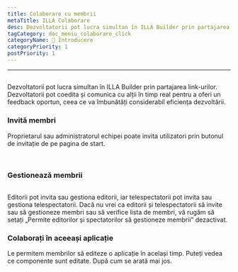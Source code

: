 ```yaml
---
title: Colaborare cu membrii
metaTitle: ILLA Colaborare
desc: Dezvoltatorii pot lucra simultan în ILLA Builder prin partajarea link-urilor. Dezvoltatorii pot coedita și comunica cu alții în timp real pentru a oferi un feedback oportun, ceea ce va îmbunătăți considerabil eficiența dezvoltării.
tagCategory: doc_meniu_colaborare_click
categoryName: 👋 Introducere
categoryPriority: 1
postPriority: 1
---
```


* * *

## <h2 hidden>Colaborare cu membrii</h2>

Dezvoltatorii pot lucra simultan în ILLA Builder prin partajarea link-urilor. Dezvoltatorii pot coedita și comunica cu alții în timp real pentru a oferi un feedback oportun, ceea ce va îmbunătăți considerabil eficiența dezvoltării.

### Invită membri

Proprietarul sau administratorul echipei poate invita utilizatori prin butonul de invitație de pe pagina de start. 

<img src='https://cdn.illacloud.com/official-website/img/docs/assemble/collaboration.png' alt="" />

<img src='https://cdn.illacloud.com/official-website/img/docs/assemble/collaboration(1).png' alt="" />

### Gestionează membrii

<img src='https://cdn.illacloud.com/official-website/img/docs/assemble/collaboration(2).png' alt="" />

Editorii pot invita sau gestiona editorii, iar telespectatorii pot invita sau gestiona telespectatorii. Dacă nu vrei ca editorii și telespectatorii să invite sau să gestioneze membri sau să verifice lista de membri, vă rugăm să setați „Permite editorilor și spectatorilor să gestioneze membrii” dezactivat.

### Colaborați în aceeași aplicație

Le permitem membrilor să editeze o aplicație în același timp. Puteți vedea ce componente sunt editate. După cum se arată mai jos. 

<img src='https://cdn.illacloud.com/official-website/img/docs/assemble/collaboration(3).png' alt="" />
